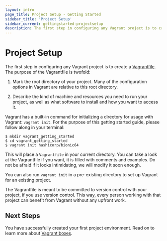```yaml
---
layout: intro
page_title: Project Setup - Getting Started
sidebar_title: 'Project Setup'
sidebar_current: gettingstarted-projectsetup
description: The first step in configuring any Vagrant project is to create a Vagrantfile.
---
```


# Project Setup

The first step in configuring any Vagrant project is to create a
[Vagrantfile](/docs/vagrantfile/). The purpose of the
Vagrantfile is twofold:

1. Mark the root directory of your project. Many of the configuration
   options in Vagrant are relative to this root directory.

2. Describe the kind of machine and resources you need to run your project,
   as well as what software to install and how you want to access it.

Vagrant has a built-in command for initializing a directory for usage
with Vagrant: `vagrant init`. For the purpose of this getting started guide,
please follow along in your terminal:

```shell-session
$ mkdir vagrant_getting_started
$ cd vagrant_getting_started
$ vagrant init hashicorp/bionic64
```

This will place a `Vagrantfile` in your current directory. You can
take a look at the Vagrantfile if you want, it is filled with comments
and examples. Do not be afraid if it looks intimidating, we will modify it
soon enough.

You can also run `vagrant init` in a pre-existing directory to
set up Vagrant for an existing project.

The Vagrantfile is meant to be committed to version control with
your project, if you use version control. This way, every person working
with that project can benefit from Vagrant without any upfront work.

## Next Steps

You have successfully created your first project environment. Read on to learn
more about [Vagrant boxes](/intro/getting-started/boxes.html).

